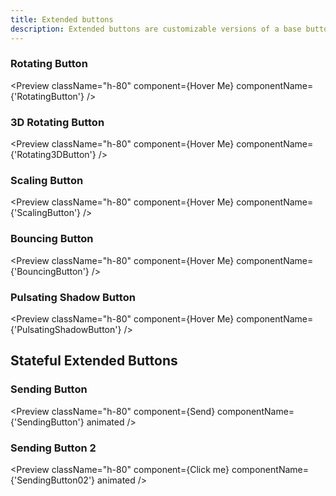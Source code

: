 ```yaml
---
title: Extended buttons
description: Extended buttons are customizable versions of a base button that enhance interaction with added styles and features.
---
```


### Rotating Button

<Preview
  className="h-80"
  component={<RotatingButton>Hover Me</RotatingButton>}
  componentName={'RotatingButton'}
/>

### 3D Rotating Button

<Preview
  className="h-80"
  component={<Rotating3DButton>Hover Me</Rotating3DButton>}
  componentName={'Rotating3DButton'}
/>

### Scaling Button

<Preview
  className="h-80"
  component={<ScalingButton>Hover Me</ScalingButton>}
  componentName={'ScalingButton'}
/>

### Bouncing Button

<Preview
  className="h-80"
  component={<BouncingButton>Hover Me</BouncingButton>}
  componentName={'BouncingButton'}
/>

### Pulsating Shadow Button

<Preview
  className="h-80"
  component={<PulsatingShadowButton>Hover Me</PulsatingShadowButton>}
  componentName={'PulsatingShadowButton'}
/>

## Stateful Extended Buttons

### Sending Button

<Preview
  className="h-80"
  component={<SendingButton>Send</SendingButton>}
  componentName={'SendingButton'}
  animated
/>

### Sending Button 2

<Preview
  className="h-80"
  component={<SendingButton02>Click me</SendingButton02>}
  componentName={'SendingButton02'}
  animated
/>

